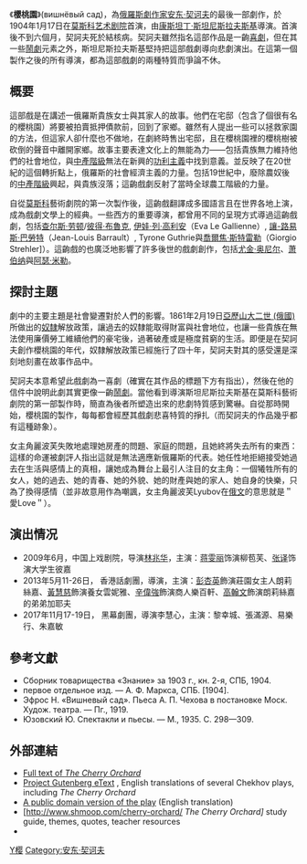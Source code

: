 《'''櫻桃園'''》(вишнёвый сад)，為[[俄羅斯|俄羅斯]][[劇作家|劇作家]][[安东·契诃夫|安东·契诃夫]]的最後一部劇作，於1904年1月17日在[[莫斯科艺术剧院|莫斯科艺术剧院]]首演，由[[康斯坦丁·斯坦尼斯拉夫斯基|康斯坦丁·斯坦尼斯拉夫斯基]]導演。首演後不到六個月，契訶夫死於結核病。契訶夫雖然指名這部作品是一齣[[喜劇|喜劇]]，但在其一些[[鬧劇|鬧劇]]元素之外，斯坦尼斯拉夫斯基堅持把這部戲劇導向悲劇演出。在這第一個製作之後的所有導演，都為這部戲劇的兩種特質而爭論不休。

== 概要 ==

這部戲是在講述一俄羅斯貴族女士與其家人的故事。他們在宅邸（包含了個很有名的櫻桃園）將要被拍賣抵押債款前，回到了家鄉。雖然有人提出一些可以拯救家園的方法，但這家人卻什麼也不做地，在劇終時售出宅邸，且在櫻桃園裡的櫻桃樹被砍倒的聲音中離開家鄉。故事主要表達文化上的無能為力——包括貴族無力維持他們的社會地位，與[[中產階級|中產階級]]無法在新興的[[功利主義|功利主義]]中找到意義。並反映了在20世紀的這個轉折點上，俄羅斯的社會經濟主義的力量。包括19世紀中，廢除農奴後的[[中產階級|中產階級]]興起，與貴族沒落；這齣戲劇反射了當時全球農工階級的力量。

自從[[莫斯科|莫斯科]]藝術劇院的第一次製作後，這齣戲翻譯成多國語言且在世界各地上演，成為戲劇文學上的經典。一些西方的重要導演，都曾用不同的呈現方式導過這齣戲劇，包括[[查尔斯·劳顿|查尔斯·劳顿]]/[[彼得·布魯克|彼得·布魯克]], [[伊娃·列·高利安|伊娃·列·高利安]]（Eva Le Gallienne）, [[讓-路易斯·巴勞特|讓-路易斯·巴勞特]]（Jean-Louis Barrault）, Tyrone Guthrie與[[喬爾焦·斯特雷勒|喬爾焦·斯特雷勒]]（Giorgio Strehler]）。這齣戲的也廣泛地影響了許多後世的戲劇創作，包括[[尤金·奥尼尔|尤金·奥尼尔]]、[[萧伯纳|萧伯纳]]與[[阿瑟·米勒|阿瑟·米勒]]。

== 探討主題 ==

劇中的主要主題是社會變遷對於人們的影響。1861年2月19日[[亞歷山大二世_(俄國)|亞歷山大二世 (俄國)]]所做出的[[奴隸|奴隸]]解放政策，讓過去的奴隸能取得財富與社會地位，也讓一些貴族在無法使用廉價勞工維續他們的豪宅後，過著破產或是極度貧窮的生活。即便是在契訶夫創作櫻桃園的年代，奴隸解放政策已經施行了四十年，契訶夫對其的感受還是深刻地刻畫在故事作品中。

契訶夫本意希望此戲劇為一喜劇（確實在其作品的標題下方有指出），然後在他的信件中說明此劇其實更像一齣[[鬧劇|鬧劇]]。當他看到導演斯坦尼斯拉夫斯基在莫斯科藝術劇院的第一部製作時，簡直為後者所塑造出來的悲劇特質感到驚嚇。自從那時開始，櫻桃園的製作，每每都會經歷其戲劇悲喜特質的掙扎（而契訶夫的作品幾乎都有這種跡象）。

女主角麗波芙失敗地處理她房產的問題、家庭的問題，且她終將失去所有的東西：這樣的命運被劇評人指出這就是無法適應新俄羅斯的代表。她任性地拒絕接受她過去在生活與感情上的真相，讓她成為舞台上最引人注目的女主角：一個犧牲所有的女人，她的過去、她的青春、她的外貌、她的財產與她的家人、她自身的快樂，只為了換得感情（並非故意用作為嘲諷，女主角麗波芙Lyubov在[[俄文|俄文]]的意思就是＂愛Love＂）。

== 演出情况 ==
* 2009年6月，中国上戏剧院，导演[[林兆华|林兆华]]，主演：[[蒋雯丽|蒋雯丽]]饰演柳苞芙、[[张译|张译]]饰演大学生彼嘉
* 2013年5月11-26日， 香港話劇團，導演{{tsl|en|Ceri Sherlock|薛卓朗}}，主演：[[彭杏英|彭杏英]]飾演莊園女主人朗莉絲嘉、[[黃慧慈|黃慧慈]]飾演養女雲妮雅、[[辛偉強|辛偉強]]飾演商人樂百軒、[[高翰文|高翰文]]飾演朗莉絲嘉的弟弟加耶夫
* 2017年11月17-19日， 黑幕劇團，導演李慧心，主演：黎幸城、張滿源、易樂行、朱嘉敏

==參考文獻==
{{wikisource}}
{{refbegin}}
* Сборник товарищества «Знание» за 1903 г., кн. 2-я, СПБ, 1904. {{ru icon}}
* первое отдельное изд. — А. Ф. Маркса, СПБ. [1904]. {{ru icon}}
* Эфрос Н. «Вишневый сад». Пьеса А. П. Чехова в постановке Моск. Худож. театра. — Пг., 1919. {{ru icon}}
* Юзовский Ю. Спектакли и пьесы. — М., 1935. С. 298—309. {{ru icon}}
{{refend}}

==外部連結==
{{wikisource}}
{{commons category}}
* [http://ilibrary.ru/text/472/ Full text of ''The Cherry Orchard''] {{Wayback|url=http://ilibrary.ru/text/472/ |date=20110927045714 }} {{in lang|ru}}
* [https://www.gutenberg.org/ebooks/7986 Project Gutenberg eText] {{Wayback|url=https://www.gutenberg.org/ebooks/7986 |date=20211228002615 }}, English translations of several Chekhov plays, including ''The Cherry Orchard''
* [http://www.ibiblio.org/eldritch/ac/chorch.htm A public domain version of the play] {{Wayback|url=http://www.ibiblio.org/eldritch/ac/chorch.htm |date=20210804081744 }} (English translation)
* [http://www.shmoop.com/cherry-orchard/ ''The Cherry Orchard] {{Wayback|url=http://www.shmoop.com/cherry-orchard/ |date=20180704063607 }}'' study guide, themes, quotes, teacher resources
* {{librivox book | title=The Cherry Orchard | author=Anton CHEKHOV}}


{{Authority control}}
[[Category:俄罗斯话剧剧目|Y樱]]
[[Category:安东·契诃夫|Category:安东·契诃夫]]
